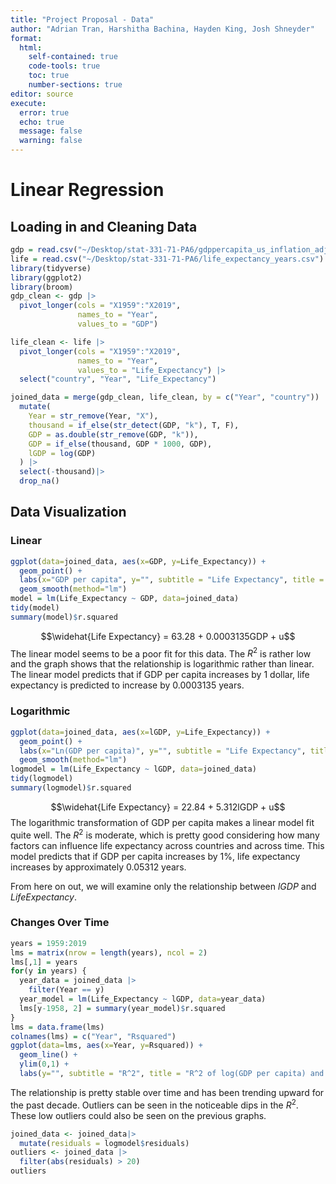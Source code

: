 ```yaml
---
title: "Project Proposal - Data"
author: "Adrian Tran, Harshitha Bachina, Hayden King, Josh Shneyder"
format: 
  html:
    self-contained: true
    code-tools: true
    toc: true
    number-sections: true
editor: source
execute: 
  error: true
  echo: true
  message: false
  warning: false
---
```


# Linear Regression

## Loading in and Cleaning Data
```r
gdp = read.csv("~/Desktop/stat-331-71-PA6/gdppercapita_us_inflation_adjusted.csv")
life = read.csv("~/Desktop/stat-331-71-PA6/life_expectancy_years.csv")
library(tidyverse)
library(ggplot2)
library(broom)
gdp_clean <- gdp |>
  pivot_longer(cols = "X1959":"X2019",
               names_to = "Year",
               values_to = "GDP")

life_clean <- life |>
  pivot_longer(cols = "X1959":"X2019",
               names_to = "Year",
               values_to = "Life_Expectancy") |>
  select("country", "Year", "Life_Expectancy")

joined_data = merge(gdp_clean, life_clean, by = c("Year", "country")) |>
  mutate(
    Year = str_remove(Year, "X"),
    thousand = if_else(str_detect(GDP, "k"), T, F),
    GDP = as.double(str_remove(GDP, "k")),
    GDP = if_else(thousand, GDP * 1000, GDP),
    lGDP = log(GDP)
  ) |>
  select(-thousand)|>
  drop_na()
```

## Data Visualization

### Linear

```r
ggplot(data=joined_data, aes(x=GDP, y=Life_Expectancy)) + 
  geom_point() +
  labs(x="GDP per capita", y="", subtitle = "Life Expectancy", title = "Relationship between GDP per capita and Life Expectancy") + 
  geom_smooth(method="lm")
model = lm(Life_Expectancy ~ GDP, data=joined_data)
tidy(model)
summary(model)$r.squared
```
$$\widehat{Life Expectancy} = 63.28 + 0.0003135GDP + u$$
The linear model seems to be a poor fit for this data. The $R^2$ is rather low and the graph shows that the relationship is logarithmic rather than linear. The linear model predicts that if GDP per capita increases by 1 dollar, life expectancy is predicted to increase by 0.0003135 years.

### Logarithmic

```r
ggplot(data=joined_data, aes(x=lGDP, y=Life_Expectancy)) + 
  geom_point() +
  labs(x="Ln(GDP per capita)", y="", subtitle = "Life Expectancy", title = "Relationship between Ln(GDP per capita) and Life Expectancy") +
  geom_smooth(method="lm")
logmodel = lm(Life_Expectancy ~ lGDP, data=joined_data)
tidy(logmodel)
summary(logmodel)$r.squared
```
$$\widehat{Life Expectancy} = 22.84 + 5.312lGDP + u$$
The logarithmic transformation of GDP per capita makes a linear model fit quite well. The $R^2$ is moderate, which is pretty good considering how many factors can influence life expectancy across countries and across time. This model predicts that if GDP per capita increases by 1%, life expectancy increases by approximately 0.05312 years.

From here on out, we will examine only the relationship between $lGDP$ and $Life Expectancy$.

### Changes Over Time

```r
years = 1959:2019
lms = matrix(nrow = length(years), ncol = 2)
lms[,1] = years
for(y in years) {
  year_data = joined_data |>
    filter(Year == y)
  year_model = lm(Life_Expectancy ~ lGDP, data=year_data)
  lms[y-1958, 2] = summary(year_model)$r.squared
}
lms = data.frame(lms)
colnames(lms) = c("Year", "Rsquared")
ggplot(data=lms, aes(x=Year, y=Rsquared)) +
  geom_line() +
  ylim(0,1) +
  labs(y="", subtitle = "R^2", title = "R^2 of log(GDP per capita) and Life Expectancy over time")
```
The relationship is pretty stable over time and has been trending upward for the past decade. Outliers can be seen in the noticeable dips in the $R^2$. These low outliers could also be seen on the previous graphs.
```r
joined_data <- joined_data|>
  mutate(residuals = logmodel$residuals)
outliers <- joined_data |>
  filter(abs(residuals) > 20)
outliers
```

